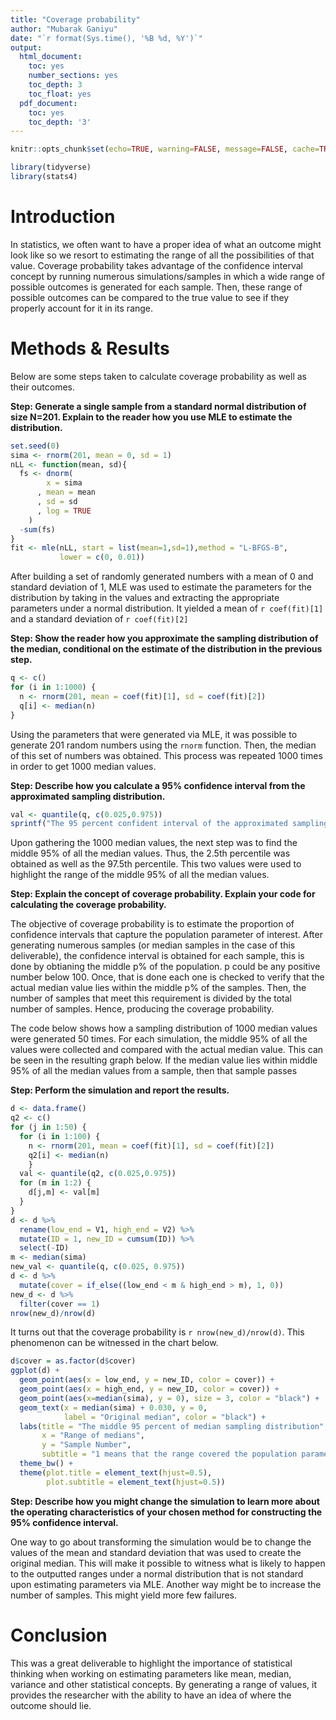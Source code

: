 ```yaml
---
title: "Coverage probability"
author: "Mubarak Ganiyu"
date: "`r format(Sys.time(), '%B %d, %Y')`"
output:
  html_document:
    toc: yes
    number_sections: yes
    toc_depth: 3
    toc_float: yes
  pdf_document:
    toc: yes
    toc_depth: '3'
---
```


```r
knitr::opts_chunk$set(echo=TRUE, warning=FALSE, message=FALSE, cache=TRUE)
```

```r
library(tidyverse)
library(stats4)
```

# Introduction

In statistics, we often want to have a proper idea of what an outcome might look like so we resort to estimating the range of all the possibilities of that value. Coverage probability takes advantage of the confidence interval concept by running numerous simulations/samples in which a wide range of possible outcomes is generated for each sample. Then, these range of possible outcomes can be compared to the true value to see if they properly account for it in its range.

# Methods & Results

Below are some steps taken to calculate coverage probability as well as their outcomes. 

**Step: Generate a single sample from a standard normal distribution of size N=201. Explain to the reader how you use MLE to estimate the distribution.**

```r
set.seed(0)
sima <- rnorm(201, mean = 0, sd = 1)
nLL <- function(mean, sd){
  fs <- dnorm(
        x = sima
      , mean = mean
      , sd = sd
      , log = TRUE
    ) 
  -sum(fs)
}
fit <- mle(nLL, start = list(mean=1,sd=1),method = "L-BFGS-B", 
           lower = c(0, 0.01))
```

After building a set of randomly generated numbers with a mean of 0 and standard deviation of 1, MLE was used to estimate the parameters for the distribution by taking in the values and extracting the appropriate parameters under a normal distribution. It yielded a mean of `r coef(fit)[1]` and a standard deviation of `r coef(fit)[2]`

**Step: Show the reader how you approximate the sampling distribution of the median, conditional on the estimate of the distribution in the previous step.**

```r
q <- c()
for (i in 1:1000) {
  n <- rnorm(201, mean = coef(fit)[1], sd = coef(fit)[2])
  q[i] <- median(n)
}
```

Using the parameters that were generated via MLE, it was possible to generate 201 random numbers using the `rnorm` function. Then, the median of this set of numbers was obtained. This process was repeated 1000 times in order to get 1000 median values.

**Step: Describe how you calculate a 95% confidence interval from the approximated sampling distribution.**

```r
val <- quantile(q, c(0.025,0.975))
sprintf("The 95 percent confident interval of the approximated sampling distribution goes from %.2f to %.2f", val[1], val[2])
```
Upon gathering the 1000 median values, the next step was to find the middle 95% of all the median values. Thus, the 2.5th percentile was obtained as well as the 97.5th percentile. This two values were used to highlight the range of the middle 95% of all the median values.

**Step: Explain the concept of coverage probability. Explain your code for calculating the coverage probability.**

The objective of coverage probability is to estimate the proportion of confidence intervals that capture the population parameter of interest. After generating numerous samples (or median samples in the case of this deliverable), the confidence interval is obtained for each sample, this is done by obtianing the middle p% of the population. p could be any positive number below 100. Once, that is done each one is checked to verify that the actual median value lies within the middle p% of the samples. Then, the number of samples that meet this requirement is divided by the total number of samples. Hence, producing the coverage probability.

The code below shows how a sampling distribution of 1000 median values were generated 50 times. For each simulation, the middle 95% of all the values were collected and compared with the actual median value. This can be seen in the resulting graph below. If the median value lies within middle 95% of all the median values from a sample, then that sample passes

**Step: Perform the simulation and report the results.**

```r
d <- data.frame()
q2 <- c()
for (j in 1:50) {
  for (i in 1:100) {
    n <- rnorm(201, mean = coef(fit)[1], sd = coef(fit)[2])
    q2[i] <- median(n)
    }
  val <- quantile(q2, c(0.025,0.975))
  for (m in 1:2) {
    d[j,m] <- val[m]
  }
}
d <- d %>% 
  rename(low_end = V1, high_end = V2) %>% 
  mutate(ID = 1, new_ID = cumsum(ID)) %>% 
  select(-ID)
m <- median(sima)
new_val <- quantile(q, c(0.025, 0.975))
d <- d %>% 
  mutate(cover = if_else((low_end < m & high_end > m), 1, 0))
new_d <- d %>% 
  filter(cover == 1)
nrow(new_d)/nrow(d)
```

It turns out that the coverage probability is `r nrow(new_d)/nrow(d)`. This phenomenon can be witnessed in the chart below.

```r
d$cover = as.factor(d$cover)
ggplot(d) +
  geom_point(aes(x = low_end, y = new_ID, color = cover)) +
  geom_point(aes(x = high_end, y = new_ID, color = cover)) +
  geom_point(aes(x=median(sima), y = 0), size = 3, color = "black") +
  geom_text(x = median(sima) + 0.030, y = 0, 
            label = "Original median", color = "black") +
  labs(title = "The middle 95 percent of median sampling distribution",
       x = "Range of medians",
       y = "Sample Number",
       subtitle = "1 means that the range covered the population parameter, 0 means that it didn't") +
  theme_bw() +
  theme(plot.title = element_text(hjust=0.5),
        plot.subtitle = element_text(hjust=0.5))
```

**Step: Describe how you might change the simulation to learn more about the operating characteristics of your chosen method for constructing the 95% confidence interval.**

One way to go about transforming the simulation would be to change the values of the mean and standard deviation that was used to create the original median. This will make it possible to witness what is likely to happen to the outputted ranges under a normal distribution that is not standard upon estimating parameters via MLE. Another way might be to increase the number of samples. This might yield more few failures.

# Conclusion

This was a great deliverable to highlight the importance of statistical thinking when working on estimating parameters like mean, median, variance and other statistical concepts. By generating a range of values, it provides the researcher with the ability to have an idea of where the outcome should lie.